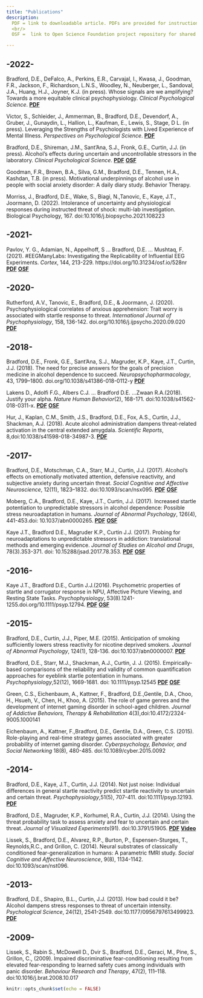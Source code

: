 ```yaml
---
title: "Publications"
description: 
  PDF = link to downloadable article. PDFs are provided for instructional purposes only.
  <br/>
  OSF =  link to Open Science Foundation project repository for shared data and materials.

---
```

## -2022- ##

Bradford, D.E., DeFalco, A., Perkins, E.R., Carvajal, I., Kwasa, J., Goodman, F.R., Jackson, F., Richardson, L.N.S., Woodley, N., Neuberger, L., Sandoval, J.A., Huang, H.J., Joyner, K.J. (in press). Whose signals are we amplifying? Towards a more equitable clinical psychophysiology. *Clinical Psychological Science*. [**PDF**](https://psyarxiv.com/c2naf)


Victor, S., Schleider, J., Ammerman, B., Bradford, D.E., Devendorf, A., Gruber, J., Gunaydin, L., Hallion, L., Kaufman, E., Lewis, S., Stage, D L. (in press). Leveraging the Strengths of Psychologists with Lived Experience of Mental Illness. *Perspectives on Psychological Science*. [**PDF**](https://psyarxiv.com/ksnfd/) 

Bradford, D.E., Shireman, J.M., Sant'Ana, S.J., Fronk, G.E., Curtin, J.J. (in press). Alcohol's effects during uncertain and uncontrollable stressors in the laboratory. *Clinical Psychological Science*. [**PDF**](files/Publications/BradfordD2021a.pdf) [**OSF**](https://osf.io/2zmxe/)

Goodman, F.R., Brown, B.A., Silva, G.M., Bradford, D.E., Tennen, H.A., Kashdan, T.B. (in press). Motivational underpinnings of alcohol use in people with social anxiety disorder: A daily diary study. Behavior Therapy.

Morriss, J., Bradford, D.E., Wake, S., Biagi, N.,Tanovic, E., Kaye, J.T., Joormann, D. (2022). Intolerance of uncertainty and physiological responses during instructed threat of shock: multi-lab investigation. Biological Psychology, 167. doi:10.1016/j.biopsycho.2021.108223


## -2021- ##

 Pavlov, Y. G., Adamian, N., Appelhoff, S … Bradford, D.E. … Mushtaq, F. (2021). #EEGManyLabs: Investigating the Replicability of Influential EEG Experiments. *Cortex*, 144, 213-229. https://doi.org/10.31234/osf.io/528nr
[**PDF**](files/Publications/PavlovY2021.pdf) [**OSF**](https://osf.io/yb3pq/)


## -2020- ##

Rutherford, A.V., Tanovic, E., Bradford, D.E., & Joormann, J. (2020). Psychophysiological correlates of anxious apprehension: Trait worry is associated with startle response to threat. *International Journal of Psychophysiology*, 158, 136-142. doi.org/10.1016/j.ijpsycho.2020.09.020 [**PDF**](files/Publications/Rutherford2020a/RutherfordA_2020a.pdf)

## -2018- ##

Bradford, D.E., Fronk, G.E., Sant’Ana, S.J., Magruder, K.P., Kaye, J.T., Curtin, J.J. (2018). The need for precise answers for the goals of precision medicine in alcohol dependence to succeed. *Neuropsychopharmacology*, 43, 1799–1800. doi.org/10.1038/s41386-018-0112-y [**PDF**](files/Publications/BradfordD2018/BradfordD2018a.pdf)

Lakens D., Adolfi F.G., Albers C.J. ... Bradford D.E. ...Zwaan R.A.(2018). Justify your alpha. *Nature Human Behavior*(2), 168-171. doi:10.1038/s41562-018-0311-x. [**PDF**](files\Publications/LakensD2018a\LakensD2018a.pdf) [**OSF**](https://osf.io/by2kc/)

Hur, J., Kaplan, C.M., Smith, J.S., Bradford, D.E., Fox, A.S., Curtin, J.J., Shackman, A.J. (2018). Acute alcohol administration dampens threat-related activation in the central extended amygdala. *Scientific Reports*, 8,doi:10.1038/s41598-018-34987-3. [**PDF**](files/Publications/HurJ2018a/HurJ2018a.pdf)

## -2017- ##

Bradford, D.E., Motschman, C.A., Starr, M.J., Curtin, J.J. (2017). Alcohol’s effects on emotionally motivated attention, defensive reactivity, and subjective anxiety during uncertain threat. *Social Cognitive and Affective Neuroscience*, 12(11), 1823–1832. doi:10.1093/scan/nsx095. [**PDF**](files/Publications/BradfordD2017a/BradfordD2017a.pdf) [**OSF**](https://osf.io/5n7hm/)

Moberg, C.A., Bradford, D.E., Kaye, J.T., Curtin, J.J. (2017). Increased startle potentiation to unpredictable stressors in alcohol dependence: Possible stress neuroadaptation in humans. *Journal of Abnormal Psychology*, 126(4), 441-453.doi: 10.1037/abn0000265. [**PDF**](files/Publications/MobergC2017a/MobergC2017a.pdf) [**OSF**](https://osf.io/ykmuh/)

Kaye J.T., Bradford D.E., Magruder K.P., Curtin J.J. (2017). Probing for neuroadaptations to unpredictable stressors in addiction: translational methods and emerging evidence. *Journal of Studies on Alcohol and Drugs*, 78(3).353-371. doi: 10.15288/jsad.2017.78.353. [**PDF**](files/Publications/KayeJ2017a/KayeJ2017a.pdf) [**OSF**](https://osf.io/stxgc/)

## -2016- ##

Kaye J.T., Bradford D.E., Curtin J.J.(2016). Psychometric properties of startle and corrugator response in NPU, Affective Picture Viewing, and Resting State Tasks. *Psychophysiology*, 53(8).1241-1255.doi.org/10.1111/psyp.12794. [**PDF**](files/Publications/KayeJ2016a/KayeJ2016a.pdf) [**OSF**](https://osf.io/fdjg9/)

## -2015- ##

Bradford, D.E., Curtin, J.J., Piper, M.E. (2015). Anticipation of smoking sufficiently lowers stress reactivity for nicotine deprived smokers. *Journal of Abnormal Psychology*, 124(1), 128-136. doi:10.1037/abn0000007. [**PDF**](files/Publications/BradfordD2015a/BradfordD2015a.pdf)

Bradford, D.E., Starr, M.J., Shackman, A.J., Curtin, J. J. (2015). Empirically-based comparisons of the reliability and validity of common quantification approaches for eyeblink startle potentiation in humans. *Psychophysiology*,52(12), 1669-1681. doi: 10.1111/psyp.12545 [**PDF**](files/Publications/BradfordD2015b/BradfordD2015b.pdf) [**OSF**](https://osf.io/5nfvu/)

Green, C.S., Eichenbaum, A., Kattner, F., Bradford, D.E.,Gentile, D.A., Choo, H., Hsueh, V., Chen, H., Khoo, A. (2015). The role of game genres and the development of internet gaming disorder in school-aged children. *Journal of Addictive Behaviors, Therapy & Rehabilitation* 4(3),doi:10.4172/2324-9005.1000141

Eichenbaum, A., Kattner, F.,Bradford, D.E., Gentile, D.A., Green, C.S. (2015). Role-playing and real-time strategy games associated with greater probability of internet gaming disorder. *Cyberpsychology, Behavior, and Social Networking* 18(8), 480-485. doi:10.1089/cyber.2015.0092

## -2014- ##

Bradford, D.E., Kaye, J.T., Curtin, J.J. (2014). Not just noise: Individual differences in general startle reactivity predict startle reactivity to uncertain and certain threat. *Psychophysiology*,51(5), 707-411. doi:10.1111/psyp.12193. [**PDF**](files/Publications/BradfordD2014a/BradfordD2014a.pdf)

Bradford, D.E., Magruder, K.P., Korhumel, R.A., Curtin, J.J. (2014). Using the threat probability task to assess anxiety and fear to uncertain and certain threat. *Journal of Visualized Experiments*(91). doi:10.3791/51905. [**PDF**](files/Publications/BradfordD2014b/BradfordD2014b.pdf) [**Video**](https://www.jove.com/embed/player?id=51905&access=vqy3aggu&t=1&s=1)

Lissek, S., Bradford, D.E., Alvarez, R.P., Burton, P., Espensen-Sturges, T., Reynolds,R.C., and Grillon, C. (2014). Neural substrates of classically conditioned fear-generalization in humans: A parametric fMRI study. *Social Cognitive and Affective Neuroscience*, 9(8), 1134-1142. doi:10.1093/scan/nst096. 

## -2013- ##

Bradford, D.E., Shapiro, B.L., Curtin, J.J. (2013). How bad could it be? Alcohol dampens stress responses to threat of uncertain intensity. *Psychological Science*, 24(12), 2541-2549. doi:10.1177/0956797613499923. [**PDF**](files/Publications/BradfordD2013a/BradfordD2013a.pdf)

## -2009- ##

Lissek, S., Rabin S., McDowell D., Dvir S., Bradford, D.E., Geraci, M., Pine, S., Grillon, C., (2009). Impaired discriminative fear-conditioning resulting from elevated fear-responding to learned safety cues among individuals with panic disorder. *Behaviour Research and Therapy*, 47(2), 111–118. doi:10.1016/j.brat.2008.10.017 




```r
knitr::opts_chunk$set(echo = FALSE)
```

